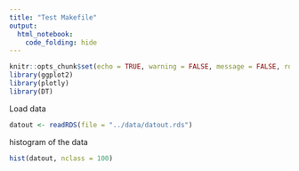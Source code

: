 ```yaml
---
title: "Test Makefile"
output: 
  html_notebook:
    code_folding: hide
---
```



```r
knitr::opts_chunk$set(echo = TRUE, warning = FALSE, message = FALSE, root.dir ="")
library(ggplot2)
library(plotly)
library(DT)
```

Load data
```r
datout <- readRDS(file = "../data/datout.rds")
```

histogram of the data
```r
hist(datout, nclass = 100)
```

